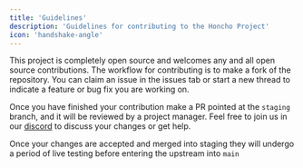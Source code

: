 ```yaml
---
title: 'Guidelines'
description: 'Guidelines for contributing to the Honcho Project'
icon: 'handshake-angle'
---
```


This project is completely open source and welcomes any and all open source
contributions. The workflow for contributing is to make a fork of the
repository. You can claim an issue in the issues tab or start a new thread to
indicate a feature or bug fix you are working on. 

Once you have finished your contribution make a PR pointed at the `staging`
branch, and it will be reviewed by a project manager. Feel free to join us in
our [discord](http://discord.gg/plasticlabs) to discuss your changes or get
help. 

Once your changes are accepted and merged into staging they will undergo a
period of live testing before entering the upstream into `main`
